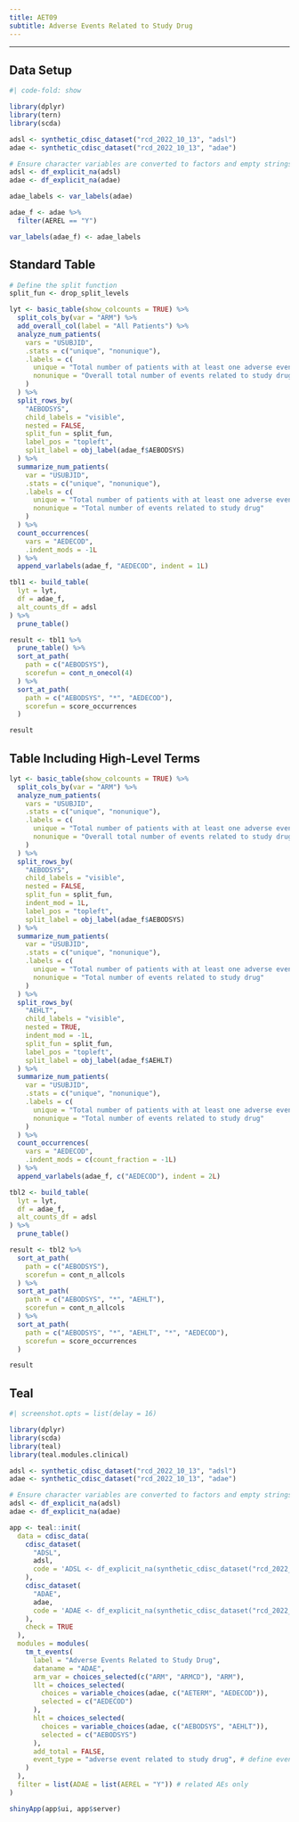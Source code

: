 ```yaml
---
title: AET09
subtitle: Adverse Events Related to Study Drug
---
```


------------------------------------------------------------------------

::: panel-tabset
## Data Setup

```r
#| code-fold: show

library(dplyr)
library(tern)
library(scda)

adsl <- synthetic_cdisc_dataset("rcd_2022_10_13", "adsl")
adae <- synthetic_cdisc_dataset("rcd_2022_10_13", "adae")

# Ensure character variables are converted to factors and empty strings and NAs are explicit missing levels.
adsl <- df_explicit_na(adsl)
adae <- df_explicit_na(adae)

adae_labels <- var_labels(adae)

adae_f <- adae %>%
  filter(AEREL == "Y")

var_labels(adae_f) <- adae_labels
```

## Standard Table

```r
# Define the split function
split_fun <- drop_split_levels

lyt <- basic_table(show_colcounts = TRUE) %>%
  split_cols_by(var = "ARM") %>%
  add_overall_col(label = "All Patients") %>%
  analyze_num_patients(
    vars = "USUBJID",
    .stats = c("unique", "nonunique"),
    .labels = c(
      unique = "Total number of patients with at least one adverse event related to study drug",
      nonunique = "Overall total number of events related to study drug"
    )
  ) %>%
  split_rows_by(
    "AEBODSYS",
    child_labels = "visible",
    nested = FALSE,
    split_fun = split_fun,
    label_pos = "topleft",
    split_label = obj_label(adae_f$AEBODSYS)
  ) %>%
  summarize_num_patients(
    var = "USUBJID",
    .stats = c("unique", "nonunique"),
    .labels = c(
      unique = "Total number of patients with at least one adverse event related to study drug",
      nonunique = "Total number of events related to study drug"
    )
  ) %>%
  count_occurrences(
    vars = "AEDECOD",
    .indent_mods = -1L
  ) %>%
  append_varlabels(adae_f, "AEDECOD", indent = 1L)

tbl1 <- build_table(
  lyt = lyt,
  df = adae_f,
  alt_counts_df = adsl
) %>%
  prune_table()

result <- tbl1 %>%
  prune_table() %>%
  sort_at_path(
    path = c("AEBODSYS"),
    scorefun = cont_n_onecol(4)
  ) %>%
  sort_at_path(
    path = c("AEBODSYS", "*", "AEDECOD"),
    scorefun = score_occurrences
  )

result
```

## Table Including High-Level Terms

```r
lyt <- basic_table(show_colcounts = TRUE) %>%
  split_cols_by(var = "ARM") %>%
  analyze_num_patients(
    vars = "USUBJID",
    .stats = c("unique", "nonunique"),
    .labels = c(
      unique = "Total number of patients with at least one adverse event related to study drug",
      nonunique = "Overall total number of events related to study drug"
    )
  ) %>%
  split_rows_by(
    "AEBODSYS",
    child_labels = "visible",
    nested = FALSE,
    split_fun = split_fun,
    indent_mod = 1L,
    label_pos = "topleft",
    split_label = obj_label(adae_f$AEBODSYS)
  ) %>%
  summarize_num_patients(
    var = "USUBJID",
    .stats = c("unique", "nonunique"),
    .labels = c(
      unique = "Total number of patients with at least one adverse event related to study drug",
      nonunique = "Total number of events related to study drug"
    )
  ) %>%
  split_rows_by(
    "AEHLT",
    child_labels = "visible",
    nested = TRUE,
    indent_mod = -1L,
    split_fun = split_fun,
    label_pos = "topleft",
    split_label = obj_label(adae_f$AEHLT)
  ) %>%
  summarize_num_patients(
    var = "USUBJID",
    .stats = c("unique", "nonunique"),
    .labels = c(
      unique = "Total number of patients with at least one adverse event related to study drug",
      nonunique = "Total number of events related to study drug"
    )
  ) %>%
  count_occurrences(
    vars = "AEDECOD",
    .indent_mods = c(count_fraction = -1L)
  ) %>%
  append_varlabels(adae_f, c("AEDECOD"), indent = 2L)

tbl2 <- build_table(
  lyt = lyt,
  df = adae_f,
  alt_counts_df = adsl
) %>%
  prune_table()

result <- tbl2 %>%
  sort_at_path(
    path = c("AEBODSYS"),
    scorefun = cont_n_allcols
  ) %>%
  sort_at_path(
    path = c("AEBODSYS", "*", "AEHLT"),
    scorefun = cont_n_allcols
  ) %>%
  sort_at_path(
    path = c("AEBODSYS", "*", "AEHLT", "*", "AEDECOD"),
    scorefun = score_occurrences
  )

result
```

## Teal

```r
#| screenshot.opts = list(delay = 16)

library(dplyr)
library(scda)
library(teal)
library(teal.modules.clinical)

adsl <- synthetic_cdisc_dataset("rcd_2022_10_13", "adsl")
adae <- synthetic_cdisc_dataset("rcd_2022_10_13", "adae")

# Ensure character variables are converted to factors and empty strings and NAs are explicit missing levels.
adsl <- df_explicit_na(adsl)
adae <- df_explicit_na(adae)

app <- teal::init(
  data = cdisc_data(
    cdisc_dataset(
      "ADSL",
      adsl,
      code = 'ADSL <- df_explicit_na(synthetic_cdisc_dataset("rcd_2022_10_13", "adsl"))'
    ),
    cdisc_dataset(
      "ADAE",
      adae,
      code = 'ADAE <- df_explicit_na(synthetic_cdisc_dataset("rcd_2022_10_13", "adae"))'
    ),
    check = TRUE
  ),
  modules = modules(
    tm_t_events(
      label = "Adverse Events Related to Study Drug",
      dataname = "ADAE",
      arm_var = choices_selected(c("ARM", "ARMCD"), "ARM"),
      llt = choices_selected(
        choices = variable_choices(adae, c("AETERM", "AEDECOD")),
        selected = c("AEDECOD")
      ),
      hlt = choices_selected(
        choices = variable_choices(adae, c("AEBODSYS", "AEHLT")),
        selected = c("AEBODSYS")
      ),
      add_total = FALSE,
      event_type = "adverse event related to study drug", # define event type here
    )
  ),
  filter = list(ADAE = list(AEREL = "Y")) # related AEs only
)

shinyApp(app$ui, app$server)
```
:::
